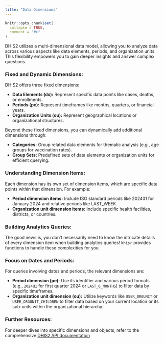 ```yaml
---
title: "Data Dimensions"
---
```


```r
knitr::opts_chunk$set(
  collapse = TRUE,
  comment = "#>"
)
```

DHIS2 utilizes a multi-dimensional data model, allowing you to analyze data across various aspects like data elements, periods, and organization units. This flexibility empowers you to gain deeper insights and answer complex questions.

### Fixed and Dynamic Dimensions:

DHIS2 offers three fixed dimensions:

- **Data Elements (dx):** Represent specific data points like cases, deaths, or enrollments.
- **Periods (pe):** Represent timeframes like months, quarters, or financial years.
- **Organization Units (ou):** Represent geographical locations or organizational structures.

Beyond these fixed dimensions, you can dynamically add additional dimensions through:

- **Categories:** Group related data elements for thematic analysis (e.g., age groups for vaccination rates).
- **Group Sets:** Predefined sets of data elements or organization units for efficient querying.

### Understanding Dimension Items:

Each dimension has its own set of dimension items, which are specific data points within that dimension. For example:

- **Period dimension items:** Include ISO standard periods like 202401 for January 2024 and relative periods like LAST_WEEK.
- **Organization unit dimension items:** Include specific health facilities, districts, or countries.

### Building Analytics Queries:

The good news is, you don't necessarily need to know the intricate details of every dimension item when building analytics queries! `khisr` provides functions to handle these complexities for you.

### Focus on Dates and Periods:

For queries involving dates and periods, the relevant dimensions are:

- **Period dimension (pe):** Use its identifier and various period formats (e.g., `2024Q1` for first quarter 2024 or `LAST_6_MONTHS`) to filter data by specific timeframes.
- **Organization unit dimension (ou):** Utilize keywords like `USER_ORGUNIT` or `USER_ORGUNIT_CHILDREN` to filter data based on your current location or its sub-units within the organizational hierarchy.

### Further Resources:

For deeper dives into specific dimensions and objects, refer to the comprehensive [DHIS2 API documentation](https://docs.dhis2.org/en/develop/using-the-api/dhis-core-version-240/analytics.html)
